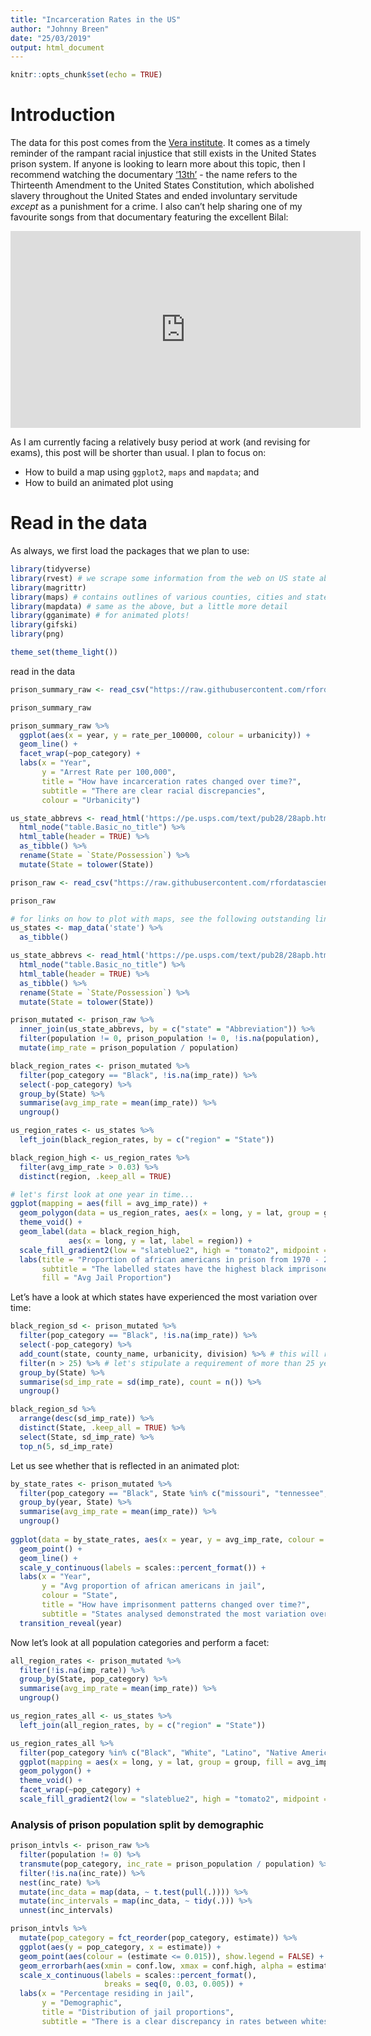 ```yaml
---
title: "Incarceration Rates in the US"
author: "Johnny Breen"
date: "25/03/2019"
output: html_document
---
```


```r
knitr::opts_chunk$set(echo = TRUE)
```

# Introduction 

The data for this post comes from the [Vera institute](https://github.com/vera-institute/incarceration_trends). It comes as a timely reminder of the rampant racial injustice that still exists in the United States prison system. If anyone is looking to learn more about this topic, then I recommend watching the documentary ['13th'](https://en.wikipedia.org/wiki/13th_(film)) - the name refers to the Thirteenth Amendment to the United States Constitution, which abolished slavery throughout the United States and ended involuntary servitude *except* as a punishment for a crime. I also can't help sharing one of my favourite songs from that documentary featuring the excellent Bilal:

<iframe width="560" height="315" src="https://www.youtube.com/watch?v=KO7tVuPHOxA" frameborder="0" allowfullscreen></iframe>

As I am currently facing a relatively busy period at work (and revising for exams), this post will be shorter than usual. I plan to focus on:

* How to build a map using `ggplot2`, `maps` and `mapdata`; and
* How to build an animated plot using 

# Read in the data

As always, we first load the packages that we plan to use:

```r
library(tidyverse)
library(rvest) # we scrape some information from the web on US state abbreviations
library(magrittr)
library(maps) # contains outlines of various counties, cities and states in the USA
library(mapdata) # same as the above, but a little more detail
library(gganimate) # for animated plots!
library(gifski)
library(png)

theme_set(theme_light())
```


read in the data

```r
prison_summary_raw <- read_csv("https://raw.githubusercontent.com/rfordatascience/tidytuesday/master/data/2019/2019-01-22/prison_summary.csv")

prison_summary_raw
```

```r
prison_summary_raw %>%
  ggplot(aes(x = year, y = rate_per_100000, colour = urbanicity)) +
  geom_line() +
  facet_wrap(~pop_category) +
  labs(x = "Year",
       y = "Arrest Rate per 100,000",
       title = "How have incarceration rates changed over time?",
       subtitle = "There are clear racial discrepancies",
       colour = "Urbanicity")
```

```r
us_state_abbrevs <- read_html('https://pe.usps.com/text/pub28/28apb.htm') %>%
  html_node("table.Basic_no_title") %>%
  html_table(header = TRUE) %>%
  as_tibble() %>%
  rename(State = `State/Possession`) %>%
  mutate(State = tolower(State))
```

```r
prison_raw <- read_csv("https://raw.githubusercontent.com/rfordatascience/tidytuesday/master/data/2019/2019-01-22/prison_population.csv")

prison_raw
```

```r
# for links on how to plot with maps, see the following outstanding link: https://eriqande.github.io/rep-res-web/lectures/making-maps-with-R.html
us_states <- map_data('state') %>%
  as_tibble()

us_state_abbrevs <- read_html('https://pe.usps.com/text/pub28/28apb.htm') %>%
  html_node("table.Basic_no_title") %>%
  html_table(header = TRUE) %>%
  as_tibble() %>%
  rename(State = `State/Possession`) %>%
  mutate(State = tolower(State))

prison_mutated <- prison_raw %>%
  inner_join(us_state_abbrevs, by = c("state" = "Abbreviation")) %>%
  filter(population != 0, prison_population != 0, !is.na(population), !is.na(prison_population)) %>%
  mutate(imp_rate = prison_population / population)

black_region_rates <- prison_mutated %>%
  filter(pop_category == "Black", !is.na(imp_rate)) %>%
  select(-pop_category) %>%
  group_by(State) %>%
  summarise(avg_imp_rate = mean(imp_rate)) %>%
  ungroup()

us_region_rates <- us_states %>%
  left_join(black_region_rates, by = c("region" = "State"))

black_region_high <- us_region_rates %>%
  filter(avg_imp_rate > 0.03) %>%
  distinct(region, .keep_all = TRUE)

# let's first look at one year in time...
ggplot(mapping = aes(fill = avg_imp_rate)) +
  geom_polygon(data = us_region_rates, aes(x = long, y = lat, group = group)) +
  theme_void() +
  geom_label(data = black_region_high,
             aes(x = long, y = lat, label = region)) +
  scale_fill_gradient2(low = "slateblue2", high = "tomato2", midpoint = 0.025, labels = scales::percent_format()) +
  labs(title = "Proportion of african americans in prison from 1970 - 2016",
       subtitle = "The labelled states have the highest black imprisoned population numbers in the US",
       fill = "Avg Jail Proportion")
```

Let's have a look at which states have experienced the most variation over time:

```r
black_region_sd <- prison_mutated %>%
  filter(pop_category == "Black", !is.na(imp_rate)) %>%
  select(-pop_category) %>%
  add_count(state, county_name, urbanicity, division) %>% # this will return the number of years available for each observation
  filter(n > 25) %>% # let's stipulate a requirement of more than 25 years of data
  group_by(State) %>%
  summarise(sd_imp_rate = sd(imp_rate), count = n()) %>%
  ungroup()

black_region_sd %>%
  arrange(desc(sd_imp_rate)) %>%
  distinct(State, .keep_all = TRUE) %>%
  select(State, sd_imp_rate) %>%
  top_n(5, sd_imp_rate)
```

Let us see whether that is reflected in an animated plot:

```r
by_state_rates <- prison_mutated %>%
  filter(pop_category == "Black", State %in% c("missouri", "tennessee", "texas", "virginia", "michigan")) %>%
  group_by(year, State) %>%
  summarise(avg_imp_rate = mean(imp_rate)) %>%
  ungroup()
  
ggplot(data = by_state_rates, aes(x = year, y = avg_imp_rate, colour = factor(State), group = State)) +
  geom_point() +
  geom_line() +
  scale_y_continuous(labels = scales::percent_format()) +
  labs(x = "Year",
       y = "Avg proportion of african americans in jail",
       colour = "State",
       title = "How have imprisonment patterns changed over time?",
       subtitle = "States analysed demonstrated the most variation over the period: 1970 - 2016") +
  transition_reveal(year)
```

Now let's look at all population categories and perform a facet:

```r
all_region_rates <- prison_mutated %>%
  filter(!is.na(imp_rate)) %>%
  group_by(State, pop_category) %>%
  summarise(avg_imp_rate = mean(imp_rate)) %>%
  ungroup()

us_region_rates_all <- us_states %>%
  left_join(all_region_rates, by = c("region" = "State"))

us_region_rates_all %>%
  filter(pop_category %in% c("Black", "White", "Latino", "Native American")) %>%
  ggplot(mapping = aes(x = long, y = lat, group = group, fill = avg_imp_rate)) +
  geom_polygon() +
  theme_void() +
  facet_wrap(~pop_category) +
  scale_fill_gradient2(low = "slateblue2", high = "tomato2", midpoint = 0.10, labels = scales::percent_format())

```

### Analysis of prison population split by demographic

```r
prison_intvls <- prison_raw %>%
  filter(population != 0) %>%
  transmute(pop_category, inc_rate = prison_population / population) %>%
  filter(!is.na(inc_rate)) %>%
  nest(inc_rate) %>%
  mutate(inc_data = map(data, ~ t.test(pull(.)))) %>%
  mutate(inc_intervals = map(inc_data, ~ tidy(.))) %>%
  unnest(inc_intervals) 

prison_intvls %>%
  mutate(pop_category = fct_reorder(pop_category, estimate)) %>%
  ggplot(aes(y = pop_category, x = estimate)) +
  geom_point(aes(colour = (estimate <= 0.015)), show.legend = FALSE) +
  geom_errorbarh(aes(xmin = conf.low, xmax = conf.high, alpha = estimate), show.legend = FALSE) +
  scale_x_continuous(labels = scales::percent_format(),
                     breaks = seq(0, 0.03, 0.005)) +
  labs(x = "Percentage residing in jail",
       y = "Demographic",
       title = "Distribution of jail proportions",
       subtitle = "There is a clear discrepancy in rates between whites and blacks")
```


